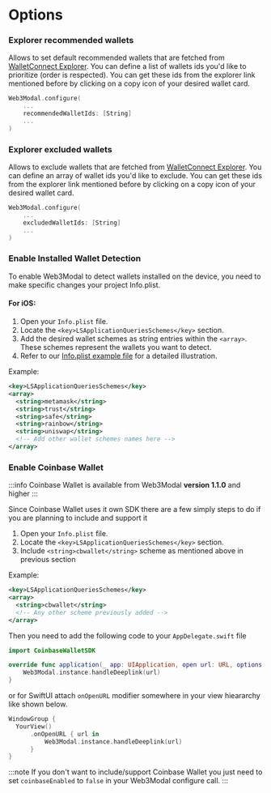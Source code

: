 # Options

### Explorer recommended wallets

Allows to set default recommended wallets that are fetched from [WalletConnect Explorer](https://walletconnect.com/explorer?type=wallet). You can define a list of wallets ids you'd like to prioritize (order is respected). You can get these ids from the explorer link mentioned before by clicking on a copy icon of your desired wallet card.

```swift
Web3Modal.configure(
    ...
    recommendedWalletIds: [String]
    ...
)
```

### Explorer excluded wallets

Allows to exclude wallets that are fetched from [WalletConnect Explorer](https://walletconnect.com/explorer?type=wallet). You can define an array of wallet ids you'd like to exclude. You can get these ids from the explorer link mentioned before by clicking on a copy icon of your desired wallet card.

```swift
Web3Modal.configure(
    ...
    excludedWalletIds: [String]
    ...
)
```

### Enable Installed Wallet Detection

To enable Web3Modal to detect wallets installed on the device, you need to make specific changes your project Info.plist.

#### For iOS:

1. Open your `Info.plist` file.
2. Locate the `<key>LSApplicationQueriesSchemes</key>` section.
3. Add the desired wallet schemes as string entries within the `<array>`. These schemes represent the wallets you want to detect.
4. Refer to our [Info.plist example file](https://github.com/WalletConnect/react-native-examples/blob/main/dapps/ModalUProvider/ios/ModalUProvider/Info.plist) for a detailed illustration.

Example:

```xml
<key>LSApplicationQueriesSchemes</key>
<array>
  <string>metamask</string>
  <string>trust</string>
  <string>safe</string>
  <string>rainbow</string>
  <string>uniswap</string>
  <!-- Add other wallet schemes names here -->
</array>
```

### Enable Coinbase Wallet

:::info
Coinbase Wallet is available from Web3Modal **version 1.1.0** and higher
:::

Since Coinbase Wallet uses it own SDK there are a few simply steps to do if you are planning to include and support it

1. Open your `Info.plist` file.
2. Locate the `<key>LSApplicationQueriesSchemes</key>` section.
3. Include `<string>cbwallet</string>` scheme as mentioned above in previous section

Example:

```xml
<key>LSApplicationQueriesSchemes</key>
<array>
  <string>cbwallet</string>
  <!-- Any other scheme previously added -->
</array>
```

Then you need to add the following code to your `AppDelegate.swift` file

```swift
import CoinbaseWalletSDK

override func application(_ app: UIApplication, open url: URL, options: [UIApplication.OpenURLOptionsKey : Any] = [:]) -> Bool {
    Web3Modal.instance.handleDeeplink(url)
}
```

or for SwiftUI attach `onOpenURL` modifier somewhere in your view hieararchy like shown below.

```swift
WindowGroup {
  YourView()
      .onOpenURL { url in
          Web3Modal.instance.handleDeeplink(url)
      }
}

```

:::note
If you don't want to include/support Coinbase Wallet you just need to set `coinbaseEnabled` to `false` in your Web3Modal configure call.
:::
